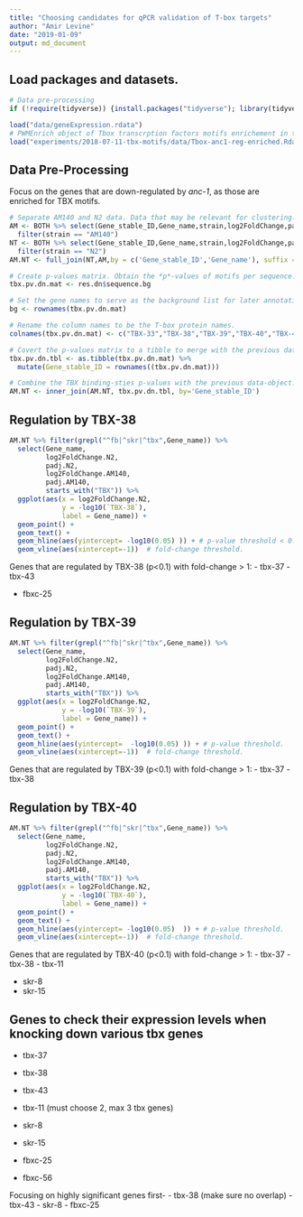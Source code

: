 ```yaml
---
title: "Choosing candidates for qPCR validation of T-box targets"
author: "Amir Levine"
date: "2019-01-09"
output: md_document
---
```


## Load packages and datasets.
```r
# Data pre-processing
if (!require(tidyverse)) {install.packages("tidyverse"); library(tidyverse)}

load("data/geneExpression.rdata")
# PWMEnrich object of Tbox transcrption factors motifs enrichement in the promoters of anc-1 RNAi regulateed genes.
load("experiments/2018-07-11-tbx-motifs/data/Tbox-anc1-reg-enriched.Rdata")
```

## Data Pre-Processing
Focus on the genes that are down-regulated by *anc-1*, as those are enriched for TBX motifs.
```r
# Separate AM140 and N2 data. Data that may be relevant for clustering.
AM <- BOTH %>% select(Gene_stable_ID,Gene_name,strain,log2FoldChange,padj) %>%
  filter(strain == "AM140")
NT <- BOTH %>% select(Gene_stable_ID,Gene_name,strain,log2FoldChange,padj) %>% 
  filter(strain == "N2")
AM.NT <- full_join(NT,AM,by = c('Gene_stable_ID','Gene_name'), suffix = c(".N2",".AM140"))

# Create p-values matrix. Obtain the *p*-values of motifs per sequence. Rows correspond to the different input sequences and the columns correspond to motifs. `sequence.nobg` contains the raw affinity scores.`sequence.bg` contains the corresponding P-values.
tbx.pv.dn.mat <- res.dn$sequence.bg

# Set the gene names to serve as the background list for later annotation analysis
bg <- rownames(tbx.pv.dn.mat)

# Rename the column names to be the T-box protein names.
colnames(tbx.pv.dn.mat) <- c("TBX-33","TBX-38","TBX-39","TBX-40","TBX-43")

# Covert the p-values matrix to a tibble to merge with the previous data-object.
tbx.pv.dn.tbl <- as.tibble(tbx.pv.dn.mat) %>%
  mutate(Gene_stable_ID = rownames((tbx.pv.dn.mat)))

# Combine the TBX binding-sties p-values with the previous data-object.
AM.NT <- inner_join(AM.NT, tbx.pv.dn.tbl, by='Gene_stable_ID')
```

## Regulation by TBX-38
```r
AM.NT %>% filter(grepl("^fb|^skr|^tbx",Gene_name)) %>%
  select(Gene_name,
         log2FoldChange.N2,
         padj.N2,
         log2FoldChange.AM140,
         padj.AM140,
         starts_with("TBX")) %>%
  ggplot(aes(x = log2FoldChange.N2,
             y = -log10(`TBX-38`),
             label = Gene_name)) + 
  geom_point() + 
  geom_text() +
  geom_hline(aes(yintercept= -log10(0.05) )) + # p-value threshold < 0.05
  geom_vline(aes(xintercept=-1))  # fold-change threshold.
```
Genes that are regulated by TBX-38 (p<0.1) with fold-change > 1:
- tbx-37
- tbx-43

- fbxc-25

## Regulation by TBX-39
```r
AM.NT %>% filter(grepl("^fb|^skr|^tbx",Gene_name)) %>%
  select(Gene_name,
         log2FoldChange.N2,
         padj.N2,
         log2FoldChange.AM140,
         padj.AM140,
         starts_with("TBX")) %>%
  ggplot(aes(x = log2FoldChange.N2,
             y = -log10(`TBX-39`),
             label = Gene_name)) + 
  geom_point() + 
  geom_text() +
  geom_hline(aes(yintercept=  -log10(0.05) )) + # p-value threshold.
  geom_vline(aes(xintercept=-1))  # fold-change threshold.
```
Genes that are regulated by TBX-39 (p<0.1) with fold-change > 1:
- tbx-37
- tbx-38

## Regulation by TBX-40
```r
AM.NT %>% filter(grepl("^fb|^skr|^tbx",Gene_name)) %>%
  select(Gene_name,
         log2FoldChange.N2,
         padj.N2,
         log2FoldChange.AM140,
         padj.AM140,
         starts_with("TBX")) %>%
  ggplot(aes(x = log2FoldChange.N2,
             y = -log10(`TBX-40`),
             label = Gene_name)) + 
  geom_point() + 
  geom_text() +
  geom_hline(aes(yintercept= -log10(0.05)  )) + # p-value threshold.
  geom_vline(aes(xintercept=-1))  # fold-change threshold.
```
Genes that are regulated by TBX-40 (p<0.1) with fold-change > 1:
- tbx-37
- tbx-38
- tbx-11

- skr-8
- skr-15

## Genes to check their expression levels when knocking down various tbx genes
- tbx-37
- tbx-38
- tbx-43
- tbx-11
(must choose 2, max 3 tbx genes)

- skr-8
- skr-15

- fbxc-25
- fbxc-56


Focusing on highly significant genes first-
- tbx-38 (make sure no overlap)
- tbx-43
- skr-8
- fbxc-25
